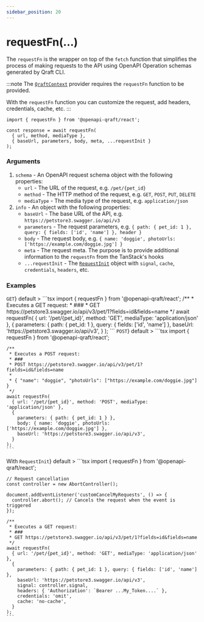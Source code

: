 ```yaml
---
sidebar_position: 20
---
```



# requestFn(...)

The `requestFn` is the wrapper on top of the `fetch` function that simplifies the process of making requests to the API
using OpenAPI Operation schemas generated by Qraft CLI.

:::note
The [`QraftContext`](/hooks/qraft-context.mdx) provider requires the `requestFn` function to be provided.

With the `requestFn` function you can customize the request, add headers, credentials, cache, etc.
:::

```tsx
import { requestFn } from '@openapi-qraft/react';

const response = await requestFn(
  { url, method, mediaType },
  { baseUrl, parameters, body, meta, ...requestInit }
);
```

### Arguments
1. `schema` - An OpenAPI request schema object with the following properties:
   - `url` - The URL of the request, e.g. `/pet/{pet_id}`
   - `method` - The HTTP method of the request, e.g. `GET`, `POST`, `PUT`, `DELETE`
   - `mediaType` - The media type of the request, e.g. `application/json`
2. `info` - An object with the following properties:
   - `baseUrl` - The base URL of the API, e.g. `https://petstore3.swagger.io/api/v3`
   - `parameters` - The request parameters, e.g. `{ path: { pet_id: 1 }, query: { fields: ['id', 'name'] }, header }`
   - `body` - The request body, e.g. `{ name: 'doggie', photoUrls: ['https://example.com/doggie.jpg'] }`
   - `meta` - The request meta. The purpose is to provide additional information to the `requestFn` from the TanStack's hooks
   - `...requestInit` - The [`RequestInit`](https://developer.mozilla.org/en-US/docs/Web/API/Request#instance_properties)
     object with `signal`, `cache`, `credentials`, `headers`, etc.

### Examples

<Tabs>
  <TabItem
    value="request-fn-get"
    label={<span style={{verticalAlign: 'middle'}}><code>GET</code></span>}
    default
  >
    ```tsx
    import { requestFn } from '@openapi-qraft/react';
    /**
     * Executes a GET request:
     * ###
     * GET https://petstore3.swagger.io/api/v3/pet/1?fields=id&fields=name
     */
    await requestFn(
      { url: '/pet/{pet_id}', method: 'GET', mediaType: 'application/json' },
      {
        parameters: { path: { pet_id: 1 }, query: { fields: ['id', 'name'] },
        baseUrl: 'https://petstore3.swagger.io/api/v3',
      }
    );
    ```
  </TabItem>
  <TabItem
    value="request-fn-post"
    label={<span style={{verticalAlign: 'middle'}}><code>POST</code></span>}
    default
  >
    ```tsx
    import { requestFn } from '@openapi-qraft/react';

    /**
     * Executes a POST request:
     * ###
     * POST https://petstore3.swagger.io/api/v3/pet/1?fields=id&fields=name
     *
     * { "name": "doggie", "photoUrls": ["https://example.com/doggie.jpg"] }
     */
    await requestFn(
      { url: '/pet/{pet_id}', method: 'POST', mediaType: 'application/json' },
      {
        parameters: { path: { pet_id: 1 } },
        body: { name: 'doggie', photoUrls: ['https://example.com/doggie.jpg'] },
        baseUrl: 'https://petstore3.swagger.io/api/v3',
      }
    );
    ```
  </TabItem>
  <TabItem
    value="request-fn-get-with-init"
    label={<span style={{verticalAlign: 'middle'}}>With <code>RequestInit</code></span>}
    default
  >
    ```tsx
    import { requestFn } from '@openapi-qraft/react';

    // Request cancellation
    const controller = new AbortController();

    document.addEventListener('customCancelMyRequests', () => {
      controller.abort(); // Cancels the request when the event is triggered
    });

    /**
     * Executes a GET request:
     * ###
     * GET https://petstore3.swagger.io/api/v3/pet/1?fields=id&fields=name
     */
    await requestFn(
      { url: '/pet/{pet_id}', method: 'GET', mediaType: 'application/json' },
      {
        parameters: { path: { pet_id: 1 }, query: { fields: ['id', 'name'] },
        baseUrl: 'https://petstore3.swagger.io/api/v3',
        signal: controller.signal,
        headers: { 'Authorization': `Bearer ...My_Token....` },
        credentials: 'omit',
        cache: 'no-cache',
      }
    );
    ```
  </TabItem>
</Tabs>
